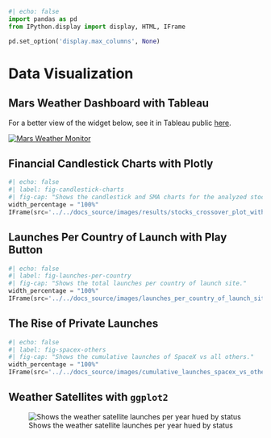 ```python
#| echo: false
import pandas as pd
from IPython.display import display, HTML, IFrame

pd.set_option('display.max_columns', None) 

```

# Data Visualization

## Mars Weather Dashboard with Tableau

For a better view of the widget below, see it in Tableau public [here](https://public.tableau.com/views/mars_weather_dashboard/MarsWeatherMonitor?:language=en-US&:sid=&:display_count=n&:origin=viz_share_link).

```{=html}

<div class='tableauPlaceholder' id='viz1708532854437' style='position: relative'><noscript><a href='#'><img alt='Mars Weather Monitor ' src='https:&#47;&#47;public.tableau.com&#47;static&#47;images&#47;ma&#47;mars_weather_dashboard&#47;MarsWeatherMonitor&#47;1_rss.png' style='border: none' /></a></noscript><object class='tableauViz'  style='display:none;'><param name='host_url' value='https%3A%2F%2Fpublic.tableau.com%2F' /> <param name='embed_code_version' value='3' /> <param name='site_root' value='' /><param name='name' value='mars_weather_dashboard&#47;MarsWeatherMonitor' /><param name='tabs' value='no' /><param name='toolbar' value='yes' /><param name='static_image' value='https:&#47;&#47;public.tableau.com&#47;static&#47;images&#47;ma&#47;mars_weather_dashboard&#47;MarsWeatherMonitor&#47;1.png' /> <param name='animate_transition' value='yes' /><param name='display_static_image' value='yes' /><param name='display_spinner' value='yes' /><param name='display_overlay' value='yes' /><param name='display_count' value='yes' /><param name='language' value='en-US' /></object></div>                

<script type='text/javascript'>                    var divElement = document.getElementById('viz1708532854437');                    var vizElement = divElement.getElementsByTagName('object')[0];                    if ( divElement.offsetWidth > 800 ) { vizElement.style.width='1000px';vizElement.style.height='827px';} else if ( divElement.offsetWidth > 500 ) { vizElement.style.width='700px';vizElement.style.height='850px';} else { vizElement.style.width='100%';vizElement.style.height='1327px';}                     var scriptElement = document.createElement('script');                    scriptElement.src = 'https://public.tableau.com/javascripts/api/viz_v1.js';                    vizElement.parentNode.insertBefore(scriptElement, vizElement);                </script>

```


## Financial Candlestick Charts with Plotly


```python
#| echo: false
#| label: fig-candlestick-charts
#| fig-cap: "Shows the candlestick and SMA charts for the analyzed stocks."
width_percentage = "100%"
IFrame(src='../../docs_source/images/results/stocks_crossover_plot_with_candlesticks_with_dropdown.html', width=width_percentage, height=570)
```



## Launches Per Country of Launch with Play Button


```python
#| echo: false
#| label: fig-launches-per-country
#| fig-cap: "Shows the total launches per country of launch site."
width_percentage = "100%"
IFrame(src='../../docs_source/images/launches_per_country_of_launch_site.html', width=width_percentage, height=570)
```



## The Rise of Private Launches


```python
#| echo: false
#| label: fig-spacex-others
#| fig-cap: "Shows the cumulative launches of SpaceX vs all others."
width_percentage = "100%"
IFrame(src='../../docs_source/images/cumulative_launches_spacex_vs_others.html', width=width_percentage, height=570)
```



## Weather Satellites with `ggplot2`


![Shows the weather satellite launches per year hued by status](../../docs_source/images/oscar_satellites_status.jpeg){#fig-weather-satellite-launches}



